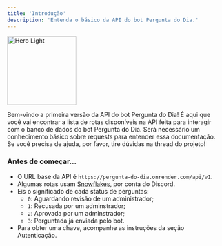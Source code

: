 ```yaml
---
title: 'Introdução'
description: 'Entenda o básico da API do bot Pergunta do Dia.'
---
```


<img
  className="mx-auto"
  style="width: 10rem;"
  src="/assets/logo-with-background.png"
  alt="Hero Light"
/>

Bem-vindo a primeira versão da API do bot Pergunta do Dia! É aqui que você vai encontrar a lista de rotas disponíveis na API feita para interagir com o banco de dados do bot Pergunta do Dia. Será necessário um conhecimento básico sobre requests para entender essa documentação. Se você precisa de ajuda, por favor, tire dúvidas na thread do projeto! 

### Antes de começar...

- O URL base da API é `https://pergunta-do-dia.onrender.com/api/v1`.
- Algumas rotas usam [Snowflakes](https://discord.com/developers/docs/reference#snowflakes), por conta do Discord.
- Eis o significado de cada status de perguntas:
  - `0`: Aguardando revisão de um administrador;
  - `1`: Recusada por um adminstrador; 
  - `2`: Aprovada por um adminstrador; 
  - `3`: Perguntada já enviada pelo bot.
- Para obter uma chave, acompanhe as instruções da seção Autenticação.